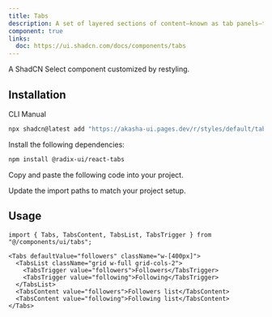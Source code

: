 ```yaml
---
title: Tabs
description: A set of layered sections of content—known as tab panels—that are displayed one at a time.
component: true
links:
  doc: https://ui.shadcn.com/docs/components/tabs
---
```


A ShadCN Select component customized by restyling.

<ComponentPreview name="tabs-demo" />

## Installation

<Tabs defaultValue="cli">

<TabsList>
  <TabsTrigger value="cli">CLI</TabsTrigger>
  <TabsTrigger value="manual">Manual</TabsTrigger>
</TabsList>
<TabsContent value="cli">

```bash
npx shadcn@latest add "https://akasha-ui.pages.dev/r/styles/default/tabs.json"
```

</TabsContent>

<TabsContent value="manual">

<Steps>

<Step>Install the following dependencies:</Step>

```bash
npm install @radix-ui/react-tabs
```

<Step>Copy and paste the following code into your project.</Step>

<ComponentSource name="tabs" />

<Step>Update the import paths to match your project setup.</Step>

</Steps>

</TabsContent>

</Tabs>

## Usage

```tsx
import { Tabs, TabsContent, TabsList, TabsTrigger } from "@/components/ui/tabs";
```

```tsx
<Tabs defaultValue="followers" className="w-[400px]">
  <TabsList className="grid w-full grid-cols-2">
    <TabsTrigger value="followers">Followers</TabsTrigger>
    <TabsTrigger value="following">Following</TabsTrigger>
  </TabsList>
  <TabsContent value="followers">Followers list</TabsContent>
  <TabsContent value="following">Following list</TabsContent>
</Tabs>
```
